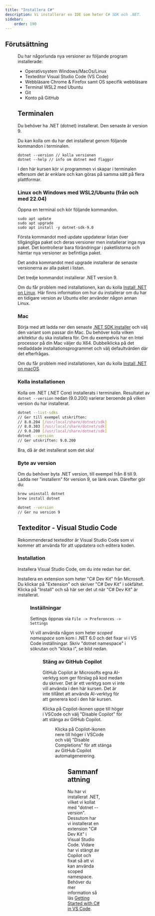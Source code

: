 ```yaml
---
title: "Installera C#" 
description: Vi installerar en IDE som heter C# SDK och .NET.
sidebar:
    order: 190
---
```




## Förutsättning

<Figure
    src={dotnetLogo}
    height="150px"
    width="150px"
    float="right"
/>

Du har någorlunda nya versioner av följande program installerade:

- Operativsystem Windows/MacOs/Linux
- Texteditor Visual Studio Code (VS Code)
- Webbläsare Chrome & Firefox samt OS specifik webbläsare
- Terminal WSL2 med Ubuntu
- Git
- Konto på GitHub

## Terminalen

Du behöver ha .NET (dotnet) installerat. Den senaste är version 9. 

Du kan kolla om du har det installerat genom följande kommandon i terminalen.

```shell
dotnet --version // kolla versionen
dotnet --help // info om dotnet med flaggor
```

I den här kursen kör vi programmen vi skapar i terminalen eftersom det är enklare och kan göras på samma sätt på flera plattformar.

### Linux och Windows med WSL2/Ubuntu (från och med 22.04)

Öppna en terminal och kör följande kommandon.

```shell
sudo apt update
sudo apt upgrade
sudo apt install -y dotnet-sdk-9.0
```

Första kommandot med update uppdaterar listan över tillgängliga paket och deras versioner men installerar inga nya paket. Det kontrollerar bara förändringar i paketlistorna och hämtar nya versioner av befintliga paket.

Det andra kommandot med upgrade installerar de senaste versionerna av alla paket i listan.

Det tredje kommandot installerar .NET version 9.

Om du får problem med installationen, kan du kolla [Install .NET on Linux](https://learn.microsoft.com/en-us/dotnet/core/install/linux). Här finns information om hur du installerar om du har en tidigare version av Ubuntu eller använder någon annan Linux.

### Mac

Börja med att ladda ner den senaste [.NET SDK installer](https://dotnet.microsoft.com/en-us/download/dotnet) och välj den variant som passar din Mac. Du behöver kolla vilken arkitektur du ska installera för. Om du exempelvis har en Intel processor på din Mac väljer du X64. Dubbelklicka på det nedladdade installationsprogrammet och välj defaultvärden där det efterfrågas.

Om du får problem med installationen, kan du kolla [Install .NET on macOS](https://learn.microsoft.com/en-us/dotnet/core/install/macos).

### Kolla installationen

Kolla om .NET (.NET Core) installerats i terminalen. Resultatet av `dotnet --version` nedan (9.0.200) varierar beroende på vilken version du har installerat.

```bash
dotnet --list-sdks
// Ger till exempel utskriften: 
// 8.0.204 [/usr/local/share/dotnet/sdk]
// 8.0.303 [/usr/local/share/dotnet/sdk]
// 9.0.200 [/usr/local/share/dotnet/sdk]
dotnet --version
// Ger utskriften: 9.0.200
```

Bra, då är det installerat som det ska!

### Byte av version

Om du behöver byta .NET version, till exempel från 8 till 9. Ladda ner "installern" för version 9, se länk ovan. Därefter gör du:

```bash
brew uninstall dotnet
brew install dotnet

dotnet --version
// Ger nu version 9
```

## Texteditor - Visual Studio Code

Rekommenderad texteditor är Visual Studio Code som vi kommer att använda för att uppdatera och editera koden.

### Installation

Installera Visual Studio Code, om du inte redan har det.

Installera en extension som heter "C# Dev Kit" från Microsoft. Du klickar på "Extension" och skriver "C# Dev Kit" i sökfältet. Klicka på "Install" och så här ser det ut när "C# Dev Kit" är installerat.


<Figure 
    src={csharpDevExtension}
    caption="C# Dev Kit extension är installerat."
/>


### Inställningar

Settings öppnas via `File -> Preferences -> Settings`

Vi vill använda någon som heter *scoped namespace* som kom i .NET 6.0 och det fixar vi i VS Code inställningar. Skriv "dotnet namespace" i sökrutan och "klicka i", se bild nedan.

<Figure
    src={vsCodeSetting}
    caption="Setting i VS Code för scoped namespace."
    class="left"
/>

### Stäng av GitHub Copilot

GitHub Copilot är Microsofts egna AI-verktyg som ger förslag på kod medan du skriver. Det är ett verktyg som vi inte vill använda i den här kursen. Det är inte tillåtet att använda AI-verktyg för att generera kod i den här kursen.

Klicka på Copilot-ikonen uppe till höger i VSCode och välj "Disable Copilot" för att stänga av GitHub Copilot.


<Figure 
    src={extensions_copilot}
    caption="Stäng av Copilot."
/>

Klicka på Copilot-ikonen nere till höger i VSCode och välj "Disable Completions" för att stänga av GitHub Copilot automatgenerering.


<Figure 
    src={extensions_copilot2}
    caption="Stäng av Copilot."
/>

## Sammanfattning

Nu har vi installerat .NET, vilket vi kollat med "dotnet --version". Dessutom har vi installerat en extension "C# Dev Kit" i Visual Studio Code. Vidare har vi stängt av Copilot och fixat så att vi kan använda scoped namespace. Behöver du mer information så läs [Getting Started with C# in VS Code](https://code.visualstudio.com/docs/csharp/get-started).

